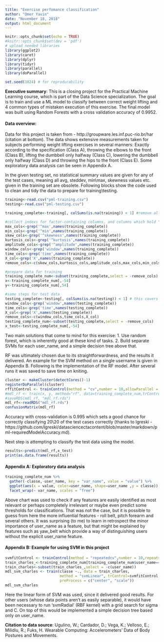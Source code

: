 ```yaml
---
title: "Exercise perfomance classification"
author: "Omer Yavin"
date: "November 18, 2018"
output: html_document
---
```


```r
knitr::opts_chunk$set(echo = TRUE)
#knitr::opts_chunk$set(dev = 'pdf')
# upload needed libraries
library(ggplot2)
library(caret)
library(dplyr)
library(tidyr)
library(parallel)
library(doParallel)

set.seed(1024) # for reproducability
```
__Executive summary__: This is a closing project for the Practical Machine Learning course, which is part of the Data Science specialization. The goal is to train and use a ML model to classify between correct weight lifting and 4 common types of mistaken execution of this exercise.
The final model was built using Random Forests with a cross validation accuracy of 0.9952.

#### Data overview:
Data for this project is taken from - http://groupware.les.inf.puc-rio.br/har (citation at bottom).
The data shows extensive measurements taken for subjects performing weight lifting exercises in several manners:
Exactly according to the specification (Class A), throwing the elbows to the front (Class B), lifting the dumbbell only halfway (Class C), lowering the dumbbell only halfway (Class D) and throwing the hips to the front (Class E).
Some exploratory data analysis can be seen in Appendix A.

In the given testing set, no statistical summary values are given for any of the test cases, meaning all avg, steddev, min\\max, skewness values etc. given in the training set are obsolete.
Following blocks show the code used to clean and tidy the data to prepare for training\\testing.
```r
training<-read.csv("pml-training.csv")
testing<-read.csv("pml-testing.csv")

training_complete<-training[, colSums(is.na(training)) < 1] #remove all NA-containing columns

#collect indexs for factor-containing columns, and columns which hold "leaky" data (data can inadverdently point to the actual classification, such as window number)
max_cols<-grep('^max',names(training_complete))
min_cols<-grep('^min',names(training_complete))
skew_cols<-grep('^skewness',names(training_complete))
kurtosis_cols<-grep('^kurtosis',names(training_complete))
amplitude_cols<-grep('^amplitude',names(training_complete))
window_cols<-grep('window',names(training_complete))
time_cols<-grep('time',names(training_complete))
X_col<-grep('X',names(training_complete))
remove_cols<-c(skew_cols,kurtosis_cols,amplitude_cols,max_cols,min_cols,window_cols,time_cols,X_col)

#prepare data for training
training_complete_num<-subset(training_complete,select = -remove_cols)
x<-training_complete_num[,-54]
y<-training_complete_num[,54]

#same steps for test data
testing_complete<-testing[, colSums(is.na(testing)) < 1] # this covers of all min\max, skew, etc.
window_cols<-grep('window',names(testing_complete))
time_cols<-grep('time',names(testing_complete))
X_col<-grep('X',names(testing_complete))
remove_cols<-c(window_cols,time_cols,X_col)
testing_complete_num<-subset(testing_complete,select = -remove_cols)
x_test<-testing_complete_num[,-54]
```

Two main solutions that come to mind for this exercise:
1. Use random forest, which is inherently good at these kind of tasks.
2. Build separate SVMs for each user_name, and a simple decision tree above that.

RF was ultimately chosen due to its straightforwardness, and the results it delivered. An example for the SVM method on a single username is given in Appendix B.
Following is the implementation of the RF model. After several runs it was saved to save time on kniting.
```r
cluster <- makeCluster(detectCores()-1)
registerDoParallel(cluster)
rffitControl <- trainControl(method = "cv",number = 10,allowParallel = TRUE)
#mdl_rf <- train(x, y, method="rf", data=training_complete_num,trControl = rffitControl)
#saveRDS(mdl_rf, "mdl_rf.rds")
mdl_rf<-readRDS("mdl_rf.rds")
confusionMatrix(mdl_rf)
```

Accuracy with cross-validation is 0.995 which sets a good chance for correctly classifying 20\\20 of the test cases correctly (thanks to lgreski - https://github.com/lgreski/datasciencectacontent/blob/master/markdown/pml-requiredModelAccuracy.md).

Next step is attempting to classify the test data using the model.
```r
results<-predict(mdl_rf,x_test)
print(as.data.frame(results))
```

#### Appendix A: Exploratory data analysis

```r
training_complete_num %>%
  gather(-classe,-user_name, key = "var_name", value = "value") %>%
  ggplot(aes(x = value, color=user_name, shape=user_name ,y = classe)) + geom_point() +
  facet_wrap(~ var_name, scales = "free")
```

Above chart was used to check if any features are easily identified as most relevant or perhaps completely irrelevant or maybe even predict some thresholds for classifications. That was not the case, but it is possible to guess from here the more influential features - roll belt, pitch forearm and several others.
It was surprising (to me) to learn in retrospect the minor importance of user_name as a feature, but that might be explained by features such as yaw_belt which provide a way of distinguishing users without the explicit user_name feature.

#### Appendix B: Example for using SVM in this project

```r
svmfitControl <- trainControl(method = "repeatedcv",number = 10,repeats = 5)
train_charles_<-training_complete_num[training_complete_num$user_name=="charles",]
train_charles<-subset(train_charles_,select = -c(user_name))
mdl_svm_charles <- train(classe ~., data = train_charles,
                         method = "svmLinear", trControl=svmfitControl,
                         preProcess = c("center", "scale"))
mdl_svm_charles
```

Here the linear form of SVM was used, since it delivered good results. For other users (whose data points aren't as easily separable), it would have been necessary to run 'svmRadial' (RBF kernel) with a grid search for sigma and C.
On top of this would be implemented a simple decision tree based only on user_name.

__Citation to data source__:
Ugulino, W.; Cardador, D.; Vega, K.; Velloso, E.; Milidiu, R.; Fuks, H. Wearable Computing: Accelerometers' Data of Body Postures and Movements.

